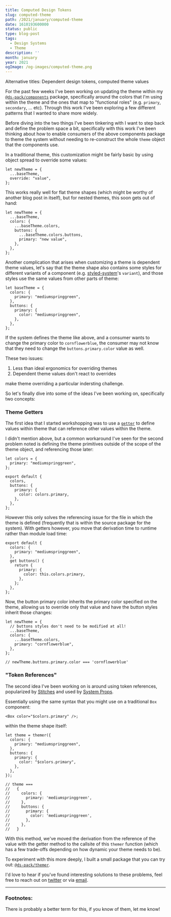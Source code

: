 ```yaml
---
title: Computed Design Tokens
slug: computed-theme
path: /2021/january/computed-theme
date: 1610193600000
status: public
type: blog-post
tags:
  - Design Systems
  - Theme
description: ''
month: january
year: 2021
ogImage: /og-images/computed-theme.png
---
```




<Text mt="$3" fontSize="$0" color="$gray400">Alternative titles: Dependent
design tokens, computed theme values</Text>

For the past few weeks I've been working on updating the theme within my
[`@ds-pack/components`](https://github.com/ds-pack/components) package,
specifically around the colors that I'm using within the theme and the ones that
map to "functional roles" (e.g. `primary`, `secondary`, ... etc). Through this
work I've been exploring a few different patterns that I wanted to share more
widely.

Before diving into the two things I've been tinkering with I want to step back
and define the problem space a bit, specifically with this work I've been
thinking about how to enable consumers of the above components package to theme
the system without needing to re-construct the whole `theme` object that the
components use.

In a traditional theme, this customization might be fairly basic by using object
spread to override some values:

```tsx
let newTheme = {
  ...baseTheme,
  override: "value",
};
```

This works really well for flat theme shapes (which might be worthy of another
blog post in itself), but for nested themes, this soon gets out of hand:

```tsx
let newTheme = {
  ...baseTheme,
  colors: {
    ...baseTheme.colors,
    buttons: {
      ...baseTheme.colors.buttons,
      primary: "new value",
    },
  },
};
```

Another complication that arises when customizing a theme is dependent theme
values, let's say that the theme shape also contains some styles for different
variants of a component (e.g. [styled-system](https://styled-system.com/)'s
`variant`), and those styles use the same values from other parts of theme:

```tsx
let baseTheme = {
  colors: {
    primary: "mediumspringgreen",
  },
  buttons: {
    primary: {
      color: "mediumspringgreen",
    },
  },
};
```

If the system defines the theme like above, and a consumer wants to change the
primary color to `cornflowerblue`, the consumer may not know that they need to
change the `buttons.primary.color` value as well.

These two issues:

1. Less than ideal ergonomics for overriding themes
2. Dependent theme values don't react to overrides

make theme overriding a particular indersting challenge.

So let's finally dive into some of the ideas I've been working on, specifically
two concepts:

### Theme Getters

The first idea that I started workshopping was to use a
[`getter`](https://developer.mozilla.org/en-US/docs/Web/JavaScript/Reference/Functions/get)
to define values within theme that can reference other values within the theme.

I didn't mention above, but a common workaround I've seen for the second problem
noted is defining the theme primitives outside of the scope of the theme object,
and referencing those later:

```tsx
let colors = {
  primary: "mediumspringgreen",
};

export default {
  colors,
  buttons: {
    primary: {
      color: colors.primary,
    },
  },
};
```

However this only solves the referencing issue for the file in which the theme
is defined (frequently that is within the source package for the system). With
getters however, you move that derivation time to runtime rather than module
load time:

```tsx
export default {
  colors: {
    primary: "mediumspringgreen",
  },
  get buttons() {
    return {
      primary: {
        color: this.colors.primary,
      },
    };
  },
};
```

Now, the button primary color inherits the primary color specified on the theme,
allowing us to override only that value and have the button styles inherit those
changes:

```tsx
let newTheme = {
  // buttons styles don't need to be modified at all!
  ...baseTheme,
  colors: {
    ...baseTheme.colors,
    primary: "cornflowerblue",
  },
};

// newTheme.buttons.primary.color === 'cornflowerblue'
```

### "Token References"

The second idea I've been working on is around using token
references<FootnoteRef id="1" />, popularized by
[Stitches](https://stitches.dev/) and used by
[System Props](http://system-props.com/).

Essentially using the same syntax that you might use on a traditional `Box`
component:

```tsx
<Box color="$colors.primary" />;
```

within the theme shape itself:

```tsx
let theme = themer({
  colors: {
    primary: "mediumspringgreen",
  },
  buttons: {
    primary: {
      color: "$colors.primary",
    },
  },
});

// theme ===
//   {
//     colors: {
//       primary: 'mediumspringgreen',
//     },
//     buttons: {
//       primary: {
//         color: 'mediumspringgreen',
//       },
//     },
//   }
```

With this method, we've moved the derivation from the reference of the value
with the getter method to the callsite of this `themer` function (which has a
few trade-offs depending on how dynamic your theme needs to be).

To experiment with this more deeply, I built a small package that you can try
out: [`@ds-pack/themer`](https://github.com/ds-pack/themer).

I'd love to hear if you've found interesting solutions to these problems, feel
free to reach out on [twitter](https://twitter.com/immatthamlin) or via
<a href="mailto:matthewjameshamlin@gmail.com?subject=Computed Theme">email</a>.

<Spacer />

---

<Spacer />

### Footnotes:

<Footnote id="1">There is probably a better term for this, if you know of them,
let me know!</Footnote>

